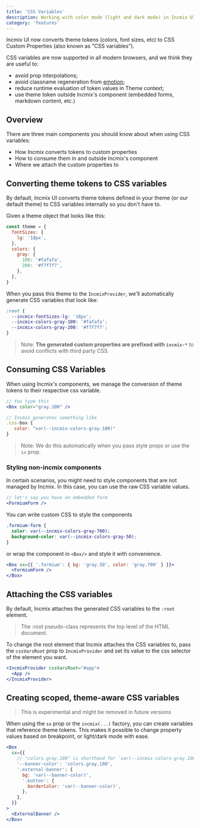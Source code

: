 ```yaml
---
title: 'CSS Variables'
description: Working with color mode (light and dark mode) in Incmix UI
category: 'features'
---
```


Incmix UI now converts theme tokens (colors, font sizes, etc) to CSS Custom
Properties (also known as "CSS variables").

CSS variables are now supported in all modern browsers, and we think they are
useful to:

- avoid prop interpolations;
- avoid classname regeneration from
  [emotion](https://emotion.sh/docs/introduction);
- reduce runtime evaluation of token values in Theme context;
- use theme token outside Incmix's component (embedded forms, markdown content,
  etc.)

## Overview

There are three main components you should know about when using CSS variables:

- How Incmix converts tokens to custom properties
- How to consume them in and outside Incmix's component
- Where we attach the custom properties to

## Converting theme tokens to CSS variables

By default, Incmix UI converts theme tokens defined in your theme (or our
default theme) to CSS variables internally so you don't have to.

Given a theme object that looks like this:

```jsx live=false
const theme = {
  fontSizes: {
    lg: '18px',
  },
  colors: {
    gray: {
      100: '#fafafa',
      200: '#f7f7f7',
    },
  },
}
```

When you pass this theme to the `IncmixProvider`, we'll automatically generate
CSS variables that look like:

```css
:root {
  --incmix-fontSizes-lg: '18px';
  --incmix-colors-gray-100: '#fafafa';
  --incmix-colors-gray-200: '#f7f7f7';
}
```

> Note: **The generated custom properties are prefixed with `incmix-*`** to
> avoid conflicts with third party CSS.

## Consuming CSS Variables

When using Incmix's components, we manage the conversion of theme tokens to
their respective css variable.

```jsx live=false
// You type this
<Box color="gray.100" />

// Incmix generates something like
.css-box {
   color: "var(--incmix-colors-gray-100)"
}
```

> Note: We do this automatically when you pass style props or use the `sx` prop.

### Styling non-incmix components

In certain scenarios, you might need to style components that are not managed by
Incmix. In this case, you can use the raw CSS variable values.

```jsx live=false
// let's say you have an embedded form
<FormiumForm />
```

You can write custom CSS to style the components

```css
.formium-form {
  color: var(--incmix-colors-gray-700);
  background-color: var(--incmix-colors-gray-50);
}
```

or wrap the component in `<Box/>` and style it with convenience.

```jsx live=false
<Box sx={{ '.formium': { bg: 'gray.50', color: 'gray.700' } }}>
  <FormiumForm />
</Box>
```

## Attaching the CSS variables

By default, Incmix attaches the generated CSS variables to the `:root` element.

> The :root pseudo-class represents the top level of the HTML document.

To change the root element that Incmix attaches the CSS variables to, pass the
`cssVarsRoot` prop to `IncmixProvider` and set its value to the css selector of
the element you want.

```jsx live=false
<IncmixProvider cssVarsRoot="#app">
  <App />
</IncmixProvider>
```

## Creating scoped, theme-aware CSS variables

> This is experimental and might be removed in future versions

When using the `sx` prop or the `incmix(...)` factory, you can create variables
that reference theme tokens. This makes it possible to change property values
based on breakpoint, or light/dark mode with ease.

```jsx live=false
<Box
  sx={{
    // "colors.gray.100" is shorthand for `var(--incmix-colors-gray.100)`
    '--banner-color': 'colors.gray.100',
    '.external-banner': {
      bg: 'var(--banner-color)',
      '.button': {
        borderColor: 'var(--banner-color)',
      },
    },
  }}
>
  <ExternalBanner />
</Box>
```
